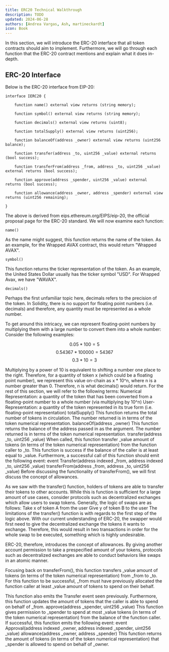 ```yaml
---
title: ERC20 Technical Walkthrough
description: TODO
updated: 2024-06-28
authors: [Andrea Vargas, Ash, martineckardt]
icon: Book
---
```

In this section, we will introduce the ERC-20 interface that all token contracts should aim to implement. Furthermore, we will go through each function that the ERC-20 contract mentions and explain what it does in-depth.
## ERC-20 Interface

Below is the ERC-20 interface from EIP-20:

```solidity
interface IERC20 {
​
    function name() external view returns (string memory);
​
    function symbol() external view returns (string memory);
​
    function decimals() external view returns (uint8);
​
    function totalSupply() external view returns (uint256);
​
    function balanceOf(address _owner) external view returns (uint256 balance);
​
    function transfer(address _to, uint256 _value) external returns (bool success);
​
    function transferFrom(address _from, address _to, uint256 _value) external returns (bool success);
​
    function approve(address _spender, uint256 _value) external returns (bool success);
​
    function allowance(address _owner, address _spender) external view returns (uint256 remaining);
​
}
```
The above is derived from eips.ethereum.org/EIPS/eip-20, the official proposal page for the ERC-20 standard. We will now examine each function:

```solidity
name()
```

As the name might suggest, this function returns the name of the token. As an example, for the Wrapped AVAX contract, this would return "Wrapped AVAX".

```solidity
symbol()
```

This function returns the ticker representation of the token. As an example, the United States Dollar usually has the ticker symbol "USD".  For Wrapped Avax, we have "WAVAX".

```solidity
decimals()
```

Perhaps the first unfamiliar topic here, decimals refers to the precision of the token. In Solidity, there is no support for floating point numbers (i.e. decimals) and therefore, any quantity must be represented as a whole number. 

To get around this intricacy, we can represent floating-point numbers by multiplying them with a large number to convert them into a whole number: Consider the following examples:

$$0.05 * 100 = 5$$
$$0.54367 * 100000 = 54367$$
$$0.3 * 10 = 3$$

Multiplying by a power of 10 is equivalent to shifting a number one place to the right. Therefore, for a quantity of token x (which could be a floating point number), we represent this value on-chain as x * 10^n, where n is a number greater than 0. Therefore, n is what decimals() would return.
For the rest of this section, we will refer to the following terms:
Numerical Representation: a quantity of the token that has been converted from a floating-point number to a whole number (via multiplying by 10^n)
User-Representation: a quantity of the token represented in its true form (i.e. floating-point representation)
totalSupply()
This function returns the total number of tokens in circulation. The number returned is in terms of the token numerical representation.
balanceOf(address _owner)
This function returns the balance of the address passed in as the argument. The number returned is in terms of the token numerical representation.
transfer(address _to, uint256 _value)
When called, this function transfer _value amount of tokens (in terms of the token numerical representation) from the function caller to _to. This function is success if the balance of the caller is at least equal to _value. Furthermore, a successful call of this function should emit the following event:
event Transfer(address indexed _from, address indexed _to, uint256 _value)
transferFrom(address _from, address _to, uint256 _value)
Before discussing the functionality of transferFrom(), we will first discuss the concept of allowances.

As we saw with the transfer() function, holders of tokens are able to transfer their tokens to other accounts. While this is function is sufficient for a large amount of use cases, consider protocols such as decentralized exchanges which allow users to swap tokens. Generally, the logic of swaps are as follows:
Take x of token A from the user
Give y of token B to the user
The limitations of the transfer() function is with regards to the first step of the logic above. With our current understanding of ERC-20, the swapper would first need to give the decentralized exchange the tokens it wants to exchange. Therefore, this would result in two transactions in order for the whole swap to be executed, something which is highly undesirable. 

ERC-20, therefore, introduces the concept of allowances. By giving another account permission to take a prespecified amount of your tokens, protocols such as decentralized exchanges are able to conduct behaviors like swaps in an atomic manner. 

Focusing back on transferFrom(), this function transfers _value amount of tokens (in terms of the token numerical representation) from _from to _to. For this function to be successful, _from must have previously allocated the function caller at least _value amount of tokens to spend on their behalf.

This function also emits the Transfer event seen previously. Furthermore, this function updates the amount of tokens that the caller is able to spend on behalf of _from.
approve(address _spender, uint256 _value)
This function gives permission to _spender to spend at most _value tokens (in terms of the token numerical representation) from the balance of the function caller. If successful, this function emits the following event:
event Approval(address indexed _owner, address indexed _spender, uint256 _value)
allowance(address _owner, address _spender)
This function returns the amount of tokens (in terms of the token numerical representation) that _spender is allowed to spend on behalf of _owner.